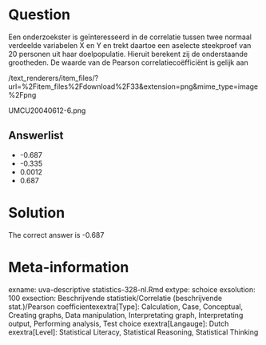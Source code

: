 Question
========

Een onderzoekster is geïnteresseerd in de correlatie tussen twee normaal verdeelde variabelen X en Y en trekt daartoe een aselecte steekproef van 20 personen uit haar doelpopulatie. Hieruit berekent zij de onderstaande grootheden. De waarde van de Pearson correlatiecoëfficiënt is gelijk aan 

 /text_renderers/item_files/?url=%2Fitem_files%2Fdownload%2F33&extension=png&mime_type=image%2Fpng 

 UMCU20040612-6.png 

Answerlist
----------
* -0.687
* -0.335
* 0.0012
* 0.687

Solution
========

The correct answer is  -0.687 

Meta-information
================
exname: uva-descriptive statistics-328-nl.Rmd 
extype: schoice 
exsolution: 100 
exsection: Beschrijvende statistiek/Correlatie (beschrijvende stat.)/Pearson coefficientexextra[Type]: Calculation, Case, Conceptual, Creating graphs, Data manipulation, Interpretating graph, Interpretating output, Performing analysis, Test choice 
exextra[Langauge]: Dutch 
exextra[Level]: Statistical Literacy, Statistical Reasoning, Statistical Thinking 
